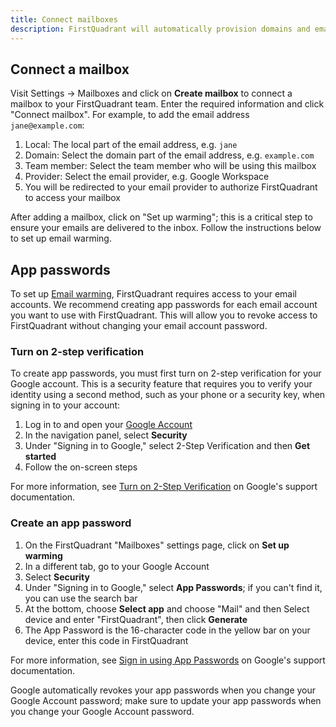 ```yaml
---
title: Connect mailboxes
description: FirstQuadrant will automatically provision domains and email accounts as you start and scale your campaigns. However, if you prefer to use your own domain and email accounts, you can connect them to FirstQuadrant.
---
```


## Connect a mailbox

Visit Settings -> Mailboxes and click on **Create mailbox** to connect a mailbox to your FirstQuadrant team. Enter the required information and click "Connect mailbox". For example, to add the email address `jane@example.com`:

1. Local: The local part of the email address, e.g. `jane`
1. Domain: Select the domain part of the email address, e.g. `example.com`
1. Team member: Select the team member who will be using this mailbox
1. Provider: Select the email provider, e.g. Google Workspace
1. You will be redirected to your email provider to authorize FirstQuadrant to access your mailbox

After adding a mailbox, click on "Set up warming"; this is a critical step to ensure your emails are delivered to the inbox. Follow the instructions below to set up email warming.

## App passwords

To set up [Email warming](/mailboxes/email-warming), FirstQuadrant requires access to your email accounts. We recommend creating app passwords for each email account you want to use with FirstQuadrant. This will allow you to revoke access to FirstQuadrant without changing your email account password.

### Turn on 2-step verification

To create app passwords, you must first turn on 2-step verification for your Google account. This is a security feature that requires you to verify your identity using a second method, such as your phone or a security key, when signing in to your account:

1. Log in to and open your [Google Account](https://myaccount.google.com)
1. In the navigation panel, select **Security**
1. Under "Signing in to Google," select 2-Step Verification and then **Get started**
1. Follow the on-screen steps

For more information, see [Turn on 2-Step Verification](https://support.google.com/accounts/answer/185839?) on Google's support documentation.

### Create an app password

1. On the FirstQuadrant "Mailboxes" settings page, click on **Set up warming**
1. In a different tab, go to your Google Account
1. Select **Security**
1. Under "Signing in to Google," select **App Passwords**; if you can't find it, you can use the search bar
1. At the bottom, choose **Select app** and choose "Mail" and then Select device and enter "FirstQuadrant", then click **Generate**
1. The App Password is the 16-character code in the yellow bar on your device, enter this code in FirstQuadrant

For more information, see [Sign in using App Passwords](https://support.google.com/accounts/answer/185833) on Google's support documentation.

<Warning>
  Google automatically revokes your app passwords when you change your Google
  Account password; make sure to update your app passwords when you change your
  Google Account password.
</Warning>
